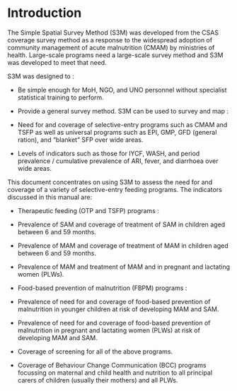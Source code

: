 # Introduction {#introduction}

The Simple Spatial Survey Method (S3M) was developed from the CSAS coverage survey method as a response to the widespread adoption of community management of acute malnutrition (CMAM) by ministries of health. Large-scale programs need a large-scale survey method and S3M was developed to meet that need.

S3M was designed to :

* Be simple enough for MoH, NGO, and UNO personnel without specialist statistical training to perform.

* Provide a general survey method. S3M can be used to survey and map :

* Need for and coverage of selective-entry programs such as CMAM and TSFP as well as universal programs such as EPI, GMP, GFD (general ration), and “blanket” SFP over wide areas.

* Levels of indicators such as those for IYCF, WASH, and period prevalence / cumulative prevalence of ARI, fever, and diarrhoea over wide areas.

This document concentrates on using S3M to assess the need for and coverage of a variety of selective-entry feeding programs. The indicators discussed in this manual are:

* Therapeutic feeding (OTP and TSFP) programs :

* Prevalence of SAM and coverage of treatment of SAM in children aged between 6 and 59
months.

* Prevalence of MAM and coverage of treatment of MAM in children aged between 6 and 59 months.

* Prevalence of MAM and treatment of MAM and in pregnant and lactating women (PLWs).

* Food-based prevention of malnutrition (FBPM) programs :

* Prevalence of need for and coverage of food-based prevention of malnutrition in younger children at risk of developing MAM and SAM.

* Prevalence of need for and coverage of food-based prevention of malnutrition in pregnant and lactating women (PLWs) at risk of developing MAM and SAM.

* Coverage of screening for all of the above programs.

* Coverage of Behaviour Change Communication (BCC) programs focussing on maternal and child health and nutrition to all principal carers of children (usually their mothers) and all PLWs.
